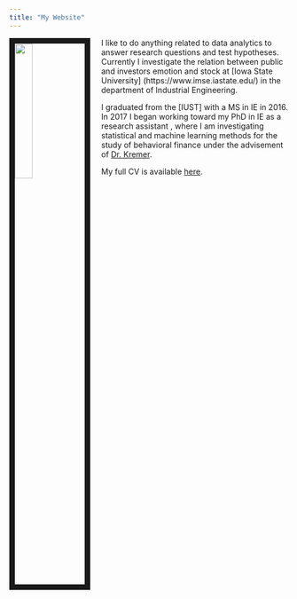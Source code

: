 ```yaml
---
title: "My Website"
---
```

      


<link rel="stylesheet" href="styles.css" type="text/css">

<img src="images/emily_2.jpg" style="width:25%; border:10px solid; margin-right: 20px" align="left">

I like to do anything related to data analytics  to answer research questions and test hypotheses. Currently I investigate the relation between public and investors emotion and stock at [Iowa State University] (https://www.imse.iastate.edu/) in the department of Industrial Engineering. 


I graduated from the [IUST] with a MS in IE in 2016. In 2017 I began working toward my PhD in IE as a research assistant , where I am investigating statistical and machine learning methods for the study of behavioral finance  under the advisement of [Dr. Kremer ](https://www.imse.iastate.edu/directory/gul-kremer).



My full CV is available [here](PResume.pdf).